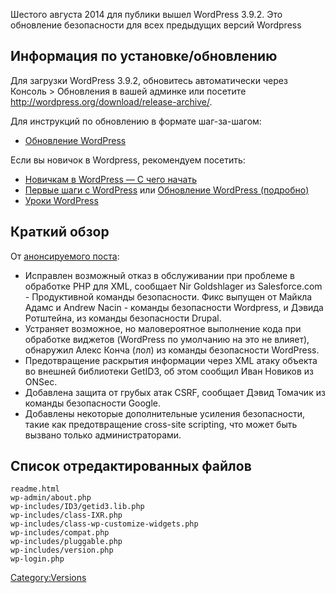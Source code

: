 {{Languages|
{{en|Version 3.9.2}}
{{ru|Версия 3.9.2}}
}}

Шестого августа 2014 для публики вышел WordPress 3.9.2. Это обновление безопасности для всех предыдущих версий Wordpress
== Информация по установке/обновлению ==
Для загрузки WordPress 3.9.2, обновитесь автоматически через Консоль > Обновления в вашей админке или посетите http://wordpress.org/download/release-archive/.

Для инструкций по обновлению в формате шаг-за-шагом:
* [[Обновление WordPress]]

Если вы новичок в Wordpress, рекомендуем посетить:
* [[Новичкам в WordPress — С чего начать]]
* [[Первые шаги с WordPress]] или [[Обновление WordPress (подробно)]]
* [[Уроки WordPress]]

== Краткий обзор ==
От [http://wordpress.org/news/2014/08/wordpress-3-9-2/ анонсируемого поста]:

* Исправлен возможный отказ в обслуживании при проблеме в обработке PHP для XML, сообщает Nir Goldshlager из Salesforce.com - Продуктивной команды безопасности. Фикс выпущен от Майкла Адамс и Andrew Nacin - команды безопасности Wordpress, и Дэвида Ротштейна, из команды безопасности Drupal.
* Устраняет возможное, но маловероятное выполнение кода при обработке виджетов (WordPress по умолчанию на это не влияет), обнаружил Алекс Конча (лол) из команды безопасности WordPress.
* Предотвращение раскрытия информации через XML атаку объекта во внешней библиотеки GetID3, об этом сообщил Иван Новиков из ONSec.
* Добавлена защита от грубых атак CSRF, сообщает Дэвид Томачик из команды безопасности Google.
* Добавлены некоторые дополнительные усиления безопасности, такие как предотвращение cross-site scripting, что может быть вызвано только администраторами.

== Список отредактированных файлов==
<pre>
readme.html
wp-admin/about.php
wp-includes/ID3/getid3.lib.php
wp-includes/class-IXR.php
wp-includes/class-wp-customize-widgets.php
wp-includes/compat.php
wp-includes/pluggable.php
wp-includes/version.php
wp-login.php
</pre>

{{Versions}}

[[Category:Versions]]